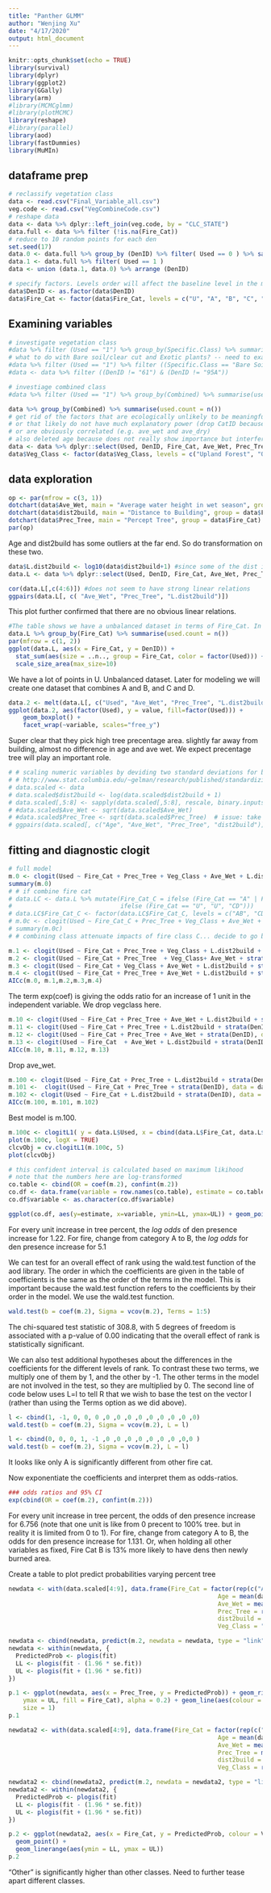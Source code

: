 ```yaml
---
title: "Panther GLMM"
author: "Wenjing Xu"
date: "4/17/2020"
output: html_document
---
```


```r
knitr::opts_chunk$set(echo = TRUE)
library(survival)
library(dplyr)
library(ggplot2)
library(GGally)
library(arm)
#library(MCMCglmm)
#library(plotMCMC)
library(reshape)
#library(parallel)
library(aod)
library(fastDummies)
library(MuMIn)
```

## dataframe prep
```r
# reclassify vegetation class
data <- read.csv("Final_Variable_all.csv")
veg.code <- read.csv("VegCombineCode.csv")
# reshape data
data <- data %>% dplyr::left_join(veg.code, by = "CLC_STATE")
data.full <- data %>% filter (!is.na(Fire_Cat))
# reduce to 10 random points for each den 
set.seed(17)
data.0 <- data.full %>% group_by (DenID) %>% filter( Used == 0 ) %>% sample_n(10)
data.1 <- data.full %>% filter( Used == 1 ) 
data <- union (data.1, data.0) %>% arrange (DenID)

# specify factors. Levels order will affect the baseline level in the modeling process
data$DenID <- as.factor(data$DenID)
data$Fire_Cat <- factor(data$Fire_Cat, levels = c("U", "A", "B", "C", "D"))
```

## Examining variables
```r
# investigate vegetation class 
#data %>% filter (Used == "1") %>% group_by(Specific.Class) %>% summarise(used.count = n())
# what to do with Bare soil/clear cut and Exotic plants? -- need to examine neighboring class in maps and maybe reclassify based on that. For now, leave them out. 
#data %>% filter (Used == "1") %>% filter ((Specific.Class == "Bare Soil/Clear Cut") | (Specific.Class == "Exotic Plants")) %>% dplyr::select(DenID)
#data <- data %>% filter ((DenID != "61") & (DenID != "95A"))

# investiage combined class
#data %>% filter (Used == "1") %>% group_by(Combined) %>% summarise(used.count = n())
```




```r
data %>% group_by(Combined) %>% summarise(used.count = n())
# get rid of the factors that are ecologically unlikely to be meaningful
# or that likely do not have much explanatory power (drop CatID because not enough replicates for each cat)
# or are obviously correlated (e.g. ave_wet and ave_dry)
# also deleted age because does not really show importance but interfere with the modeling process from previous runs
data <- data %>% dplyr::select(Used, DenID, Fire_Cat, Ave_Wet, Prec_Tree, dist2build, Combined) %>% dplyr::rename(Veg_Class = Combined)
data$Veg_Class <- factor(data$Veg_Class, levels = c("Upland Forest", "Other", "Marsh-Shrub-Swamp", "Prairie-Grassland", "Wetland Forest"))
```

## data exploration

```r
op <- par(mfrow = c(3, 1))
dotchart(data$Ave_Wet, main = "Average water height in wet season", group = data$Fire_Cat)
dotchart(data$dist2build, main = "Distance to Building", group = data$Fire_Cat)
dotchart(data$Prec_Tree, main = "Percept Tree", group = data$Fire_Cat)
par(op)
```
Age and dist2build has some outliers at the far end. So do transformation on these two. 

```r
data$L.dist2build <- log10(data$dist2build+1) #since some of the dist is 0
data.L <- data %>% dplyr::select(Used, DenID, Fire_Cat, Ave_Wet, Prec_Tree, L.dist2build, Veg_Class) 

cor(data.L[,c(4:6)]) #does not seem to have strong linear relations
ggpairs(data.L[, c( "Ave_Wet", "Prec_Tree", "L.dist2build")])
```

This plot further confirmed that there are no obvious linear relations. 

```r
#The table shows we have a unbalanced dataset in terms of Fire_Cat. In principle, lme4 can deal with unbalanced data sets but the low number of data points in some cells of the design means that it is hard to estimate some of the effects. 
data.L %>% group_by(Fire_Cat) %>% summarise(used.count = n())
par(mfrow = c(1, 2))
ggplot(data.L, aes(x = Fire_Cat, y = DenID)) +
  stat_sum(aes(size = ..n.., group = Fire_Cat, color = factor(Used))) +
  scale_size_area(max_size=10)
```
We have a lot of points in U. Unbalanced dataset. Later for modeling we will create one dataset that combines A and B, and C and D. 

```r
data.2 <- melt(data.L[, c("Used", "Ave_Wet", "Prec_Tree", "L.dist2build")], id.vars="Used")
ggplot(data.2, aes(factor(Used), y = value, fill=factor(Used))) +
    geom_boxplot() +
    facet_wrap(~variable, scales="free_y")

```
Super clear that they pick high tree precentage area. slightly far away from building, almost no difference in age and ave wet. We expect precentage tree will play an important role.

```r
# # scaling numeric variables by deviding two standard deviations for binary predictors
# # http://www.stat.columbia.edu/~gelman/research/published/standardizing7.pdf
# data.scaled <- data
# data.scaled$dist2build <- log(data.scaled$dist2build + 1)
# data.scaled[,5:8] <- sapply(data.scaled[,5:8], rescale, binary.inputs = "full")
# #data.scaled$Ave_Wet <- sqrt(data.scaled$Ave_Wet)
# #data.scaled$Prec_Tree <- sqrt(data.scaled$Prec_Tree)  # issue: take sqrt creates lots of NA 
# ggpairs(data.scaled[, c("Age", "Ave_Wet", "Prec_Tree", "dist2build")])
```


## fitting and diagnostic clogit
```r
# full model
m.0 <- clogit(Used ~ Fire_Cat + Prec_Tree + Veg_Class + Ave_Wet + L.dist2build + strata(DenID), data = data.L, method='efron')
summary(m.0)
# # if combine fire cat 
# data.LC <- data.L %>% mutate(Fire_Cat_C = ifelse (Fire_Cat == "A" | Fire_Cat == "B", "AB", 
#                              ifelse (Fire_Cat == "U", "U", "CD")))
# data.LC$Fire_Cat_C <- factor(data.LC$Fire_Cat_C, levels = c("AB", "CD", "U"))
# m.0c <- clogit(Used ~ Fire_Cat_C + Prec_Tree + Veg_Class + Ave_Wet + L.dist2build + strata(DenID), data = data.LC, method='efron')
# summary(m.0c)
# # combining class attenuate impacts of fire class C... decide to go back to not combined classes

m.1 <- clogit(Used ~ Fire_Cat + Prec_Tree + Veg_Class + L.dist2build + strata(DenID), data = data.L, method='efron')
m.2 <- clogit(Used ~ Fire_Cat + Prec_Tree  + Veg_Class+ Ave_Wet + strata(DenID), data = data.L, method='efron')
m.3 <- clogit(Used ~ Fire_Cat + Veg_Class + Ave_Wet + L.dist2build + strata(DenID), data = data.L, method='efron')
m.4 <- clogit(Used ~ Fire_Cat + Prec_Tree + Ave_Wet + L.dist2build + strata(DenID), data = data.L, method='efron')
AICc(m.0, m.1,m.2,m.3,m.4)
```
The term exp(coef) is giving the odds ratio for an increase of 1 unit in the independent variable. We drop vegclass here.

```r
m.10 <- clogit(Used ~ Fire_Cat + Prec_Tree + Ave_Wet + L.dist2build + strata(DenID), data = data.L, method='efron')
m.11 <- clogit(Used ~ Fire_Cat + Prec_Tree + L.dist2build + strata(DenID), data = data.L, method='efron')
m.12 <- clogit(Used ~ Fire_Cat + Prec_Tree + Ave_Wet + strata(DenID), data = data.L, method='efron')
m.13 <- clogit(Used ~ Fire_Cat  + Ave_Wet + L.dist2build + strata(DenID), data = data.L, method='efron')
AICc(m.10, m.11, m.12, m.13)
```
Drop ave_wet.

```r
m.100 <- clogit(Used ~ Fire_Cat + Prec_Tree + L.dist2build + strata(DenID), data = data.L, method='efron')
m.101 <-  clogit(Used ~ Fire_Cat + Prec_Tree + strata(DenID), data = data.L, method='efron')
m.102 <- clogit(Used ~ Fire_Cat + L.dist2build + strata(DenID), data = data.L, method='efron')
AICc(m.100, m.101, m.102)
```
Best model is m.100. 

```r
m.100c <- clogitL1( y = data.L$Used, x = cbind(data.L$Fire_Cat, data.L$Prec_Tree, data.L$L.dist2build), strata = data.L$DenID)
plot(m.100c, logX = TRUE)
clcvObj = cv.clogitL1(m.100c, 5)
plot(clcvObj)
```






```r
# this confident interval is calculated based on maximum likihood
# note that the numbers here are log-transformed
co.table <- cbind(OR = coef(m.2), confint(m.2))
co.df <- data.frame(variable = row.names(co.table), estimate = co.table[1:nrow(co.table), 1], LL = co.table[1:nrow(co.table), 2], UL =  co.table[1:nrow(co.table), 3])
co.df$variable <- as.character(co.df$variable)

ggplot(co.df, aes(y=estimate, x=variable, ymin=LL, ymax=UL)) + geom_pointrange() + coord_flip()
```
For every unit increase in tree percent, the *log odds* of den presence increase for 1.22. For fire, change from category A to B, the *log odds* for den presence increase for 5.1


We can test for an overall effect of rank using the wald.test function of the aod library. The order in which the coefficients are given in the table of coefficients is the same as the order of the terms in the model. This is important because the wald.test function refers to the coefficients by their order in the model. We use the wald.test function.

``` r
wald.test(b = coef(m.2), Sigma = vcov(m.2), Terms = 1:5)
```
The chi-squared test statistic of 308.8, with 5 degrees of freedom is associated with a p-value of 0.00 indicating that the overall effect of rank is statistically significant.


We can also test additional hypotheses about the differences in the coefficients for the different levels of rank. To contrast these two terms, we multiply one of them by 1, and the other by -1. The other terms in the model are not involved in the test, so they are multiplied by 0. The second line of code below uses L=l to tell R that we wish to base the test on the vector l (rather than using the Terms option as we did above).
``` r
l <- cbind(1, -1, 0, 0, 0 ,0 ,0 ,0 ,0 ,0 ,0 ,0 ,0 ,0)
wald.test(b = coef(m.2), Sigma = vcov(m.2), L = l)

l <- cbind(0, 0, 0, 1, -1 ,0 ,0 ,0 ,0 ,0 ,0 ,0 ,0,0 )
wald.test(b = coef(m.2), Sigma = vcov(m.2), L = l)
```
It looks like only A is significantly different from other fire cat. 

Now exponentiate the coefficients and interpret them as odds-ratios. 
```r
### odds ratios and 95% CI
exp(cbind(OR = coef(m.2), confint(m.2)))
```
For every unit increase in tree percent, the odds of den presence increase for 6.756 (note that one unit is like from 0 precent to 100% tree. but in reality it is limited from 0 to 1). For fire, change from category A to B, the odds for den presence increase for 1.131. Or, when holding all other variables as fixed, Fire Cat B is 13% more likely to have dens then newly burned area. 



Create a table to plot predict probabilities varying percent tree
``` r
newdata <- with(data.scaled[4:9], data.frame(Fire_Cat = factor(rep(c("A", "B", "C", "D", "U"), each = 100)),
                                                          Age = mean(data.scaled$Age),
                                                          Ave_Wet = mean(data.scaled$Ave_Wet), 
                                                          Prec_Tree = rep(seq(from = -1, to = 1, length.out = 100), 5), 
                                                          dist2build = mean(data.scaled$dist2build),
                                                          Veg_Class = "Other"))

newdata <- cbind(newdata, predict(m.2, newdata = newdata, type = "link", se = TRUE))
newdata <- within(newdata, {
  PredictedProb <- plogis(fit)
  LL <- plogis(fit - (1.96 * se.fit))
  UL <- plogis(fit + (1.96 * se.fit))
})

p.1 <- ggplot(newdata, aes(x = Prec_Tree, y = PredictedProb)) + geom_ribbon(aes(ymin = LL,
    ymax = UL, fill = Fire_Cat), alpha = 0.2) + geom_line(aes(colour = Fire_Cat),
    size = 1)
p.1
```

``` r
newdata2 <- with(data.scaled[4:9], data.frame(Fire_Cat = factor(rep(c("A", "B", "C", "D", "U"), each = 5)),
                                                          Age = mean(data.scaled$Age),
                                                          Ave_Wet = mean(data.scaled$Ave_Wet), 
                                                          Prec_Tree = mean(data.scaled$Prec_Tree), 
                                                          dist2build = mean(data.scaled$dist2build),
                                                          Veg_Class = rep(c("Other", "Marsh-Shrub-Swamp", "Prairie-Grassland", "Upland Forest", "Wetland Forest"), 5)))

newdata2 <- cbind(newdata2, predict(m.2, newdata = newdata2, type = "link", se = TRUE))
newdata2 <- within(newdata2, {
  PredictedProb <- plogis(fit)
  LL <- plogis(fit - (1.96 * se.fit))
  UL <- plogis(fit + (1.96 * se.fit))
})

p.2 <- ggplot(newdata2, aes(x = Fire_Cat, y = PredictedProb, colour = Veg_Class)) + 
  geom_point() + 
  geom_linerange(aes(ymin = LL, ymax = UL))
p.2
```
"Other" is significantly higher than other classes. Need to further tease apart different classes.